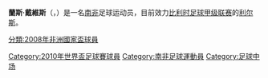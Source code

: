 {{Infobox Football biography 2
| playername          = 蘭斯·戴維斯<br>Lance Davids
| image               = [[File:Lance_Davids_23.JPG|100px]]
| caption             = 效力佐加顿斯时的兰斯
| fullname            = Lance Davids
| dateofbirth         = {{birth date and age|df=yes|1985|4|11}}
| cityofbirth         = [[開普省|開普省]][[开普敦|开普敦]]
| countryofbirth      = {{ZAF-1961}}
| height              = {{height|m=1.77}}
| position            = [[中场|中场]]
| currentclub         = [[开普敦阿贾克斯足球俱乐部|开普敦阿贾克斯]]
| clubnumber          = 13
| youthyears1         =           |youthclubs1 = 帕克赫斯特大使
| youthyears2         =           |youthclubs2 = [[希腊足球俱乐部|希腊]]
| youthyears3         = 2001–2004 |youthclubs3 = [[1860慕尼黑|1860慕尼黑]]
| years1              = 2004–2005 |clubs1 = [[1860慕尼黑|1860慕尼黑]]                 |caps1 = 21  |goals1 = 0
| years2              = 2006–2008 |clubs2 = [[佐加顿斯足球俱乐部|佐加顿斯]]            |caps2 = 64  |goals2 = 6
| years3              = 2009      |clubs3 = [[超级体育联盟足球俱乐部|超级体育联盟]]     |caps3 = 6   |goals3 = 0
| years4              = 2009–2010 |clubs4 = [[开普敦阿贾克斯足球俱乐部|开普敦阿贾克斯]]             |caps4 = 24  |goals4 = 5
| years5              = 2010-  |clubs5 = [[利尔斯SK|利尔斯]]                             |caps5 =     |goals5 =
| nationalyears1      = 2004– |nationalteam1 = [[南非国家足球队|南非]] |nationalcaps1 = 23 | nationalgoals1 = 0
| medaltemplates      = 
| pcupdate            = 2010年6月12日
| ntupdate            = 2010年6月5日
}}
'''蘭斯·戴維斯'''（{{lang-en|'''Lance Davids'''}}，{{bd|1985年|4月11日|||catIdx=Davids}}）是一名[[南非|南非]]足球运动员，目前效力[[比利时足球甲级联赛|比利时足球甲级联赛]]的[[利尔斯SK|利尔斯]]。

{{2010年世界杯足球赛南非参赛名单}}
{{Soccer-player-stub}}

{{DEFAULTSORT: Davids, Lance}}
[[Category:2010年世界盃足球賽球員|Category:2010年世界盃足球賽球員]]
[[分類:2008年非洲國家盃球員|分類:2008年非洲國家盃球員]]
[[Category:南非足球運動員|Category:南非足球運動員]]
[[Category:足球中场|Category:足球中场]]